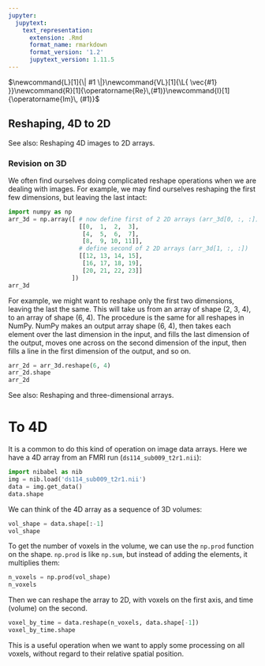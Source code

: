```yaml
---
jupyter:
  jupytext:
    text_representation:
      extension: .Rmd
      format_name: rmarkdown
      format_version: '1.2'
      jupytext_version: 1.11.5
---
```


$\newcommand{L}[1]{\| #1 \|}\newcommand{VL}[1]{\L{ \vec{#1} }}\newcommand{R}[1]{\operatorname{Re}\,(#1)}\newcommand{I}[1]{\operatorname{Im}\, (#1)}$

## Reshaping, 4D to 2D

See also: Reshaping 4D images to 2D arrays.

### Revision on 3D

We often find ourselves doing complicated reshape operations when we are
dealing with images.   For example, we may find ourselves reshaping the first
few dimensions, but leaving the last intact:

```python
import numpy as np
arr_3d = np.array([ # now define first of 2 2D arrays (arr_3d[0, :, :])
                    [[0,  1,  2,  3],
                     [4,  5,  6,  7],
                     [8,  9, 10, 11]],
                    # define second of 2 2D arrays (arr_3d[1, :, :])
                    [[12, 13, 14, 15],
                     [16, 17, 18, 19],
                     [20, 21, 22, 23]]
                  ])
arr_3d
```

For example, we might want to reshape only the first two dimensions, leaving
the last the same. This will take us from an array of shape (2, 3, 4), to an
array of shape (6, 4). The procedure is the same for all reshapes in NumPy.
NumPy makes an output array shape (6, 4), then takes each element over the
last dimension in the input, and fills the last dimension of the output, moves
one across on the second dimension of the input, then fills a line in the
first dimension of the output, and so on.

```python
arr_2d = arr_3d.reshape(6, 4)
arr_2d.shape
arr_2d
```

See also: Reshaping and three-dimensional arrays.

# To 4D

It is a common to do this kind of operation on image data arrays.  Here we
have a 4D array from an FMRI run (`ds114_sub009_t2r1.nii`):

```python
import nibabel as nib
img = nib.load('ds114_sub009_t2r1.nii')
data = img.get_data()
data.shape
```

We can think of the 4D array as a sequence of 3D volumes:

```python
vol_shape = data.shape[:-1]
vol_shape
```

To get the number of voxels in the volume, we can use the `np.prod`
function on the shape. `np.prod` is like `np.sum`, but instead of adding
the elements, it multiplies them:

```python
n_voxels = np.prod(vol_shape)
n_voxels
```

Then we can reshape the array to 2D, with voxels on the first axis, and time
(volume) on the second.

```python
voxel_by_time = data.reshape(n_voxels, data.shape[-1])
voxel_by_time.shape
```

This is a useful operation when we want to apply some processing on all
voxels, without regard to their relative spatial position.

<!-- vim:ft=rst -->
<!-- Course -->
<!-- BIC -->
<!-- Python distributions -->
<!-- Version control -->
<!-- Editors -->
<!-- Python and common libraries -->
<!-- IPython -->
<!-- Virtualenv and helpers -->
<!-- Pypi and packaging -->
<!-- Mac development -->
<!-- Windows development -->
<!-- Nipy and friends -->
<!-- FMRI datasets -->
<!-- Languages -->
<!-- Imaging software -->
<!-- Installation -->
<!-- Tutorials -->
<!-- MB tutorials -->
<!-- Ideas -->
<!-- Psych-214 -->
<!-- People -->
<!-- Licenses -->
<!-- Neuroimaging stuff -->
<!-- OpenFMRI projects -->
<!-- Unix -->
<!-- Substitutions -->
